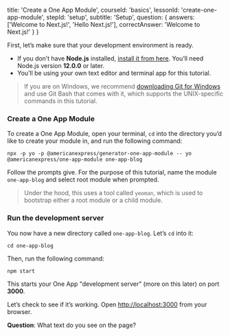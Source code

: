 
  title: 'Create a One App Module',
  courseId: 'basics',
  lessonId: 'create-one-app-module',
  stepId: 'setup',
  subtitle: 'Setup',
  question: {
    answers: ['Welcome to Next.js!', 'Hello Next.js!'],
    correctAnswer: 'Welcome to Next.js!'
  }
}

First, let’s make sure that your development environment is ready.

- If you don’t have **Node.js** installed, [install it from here](https://nodejs.org/en/). You’ll need Node.js version **12.0.0** or later.
- You’ll be using your own text editor and terminal app for this tutorial.

> If you are on Windows, we recommend [downloading Git for Windows](https://gitforwindows.org/) and use Git Bash that comes with it, which supports the UNIX-specific commands in this tutorial.

### Create a One App Module

To create a One App Module, open your terminal, `cd` into the directory you’d like to create your module in, and run the following command:

```shell
npx -p yo -p @americanexpress/generator-one-app-module -- yo @americanexpress/one-app-module one-app-blog
```

Follow the prompts give. For the purpose of this tutorial, name the module `one-app-blog` and select root module when prompted.

> Under the hood, this uses a tool called `yeoman`, which is used to bootstrap either a root module or a child module.


### Run the development server

You now have a new directory called `one-app-blog`. Let’s `cd` into it:

```shell
cd one-app-blog
```

Then, run the following command:

```shell
npm start
```

This starts your One App "development server" (more on this later) on port **3000**.

Let’s check to see if it’s working. Open [http://localhost:3000](http://localhost:3000) from your browser.

**Question**: What text do you see on the page?

